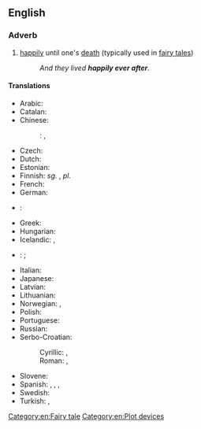 ==English==

===Adverb===
{{head|en|adverb|head=[[happily]] [[ever]] [[after]]}}

# {{idiomatic|often preceded by "to live"}} [[happily]] until one's [[death]] (typically used in [[fairy tale]]s)
#: ''And they lived '''happily ever after'''.''

====Translations====
{{trans-top|happily until one's death}}
* Arabic: {{t-|ar|وعاشو عيشة سعيده}}
* Catalan: {{t|ca|i van viure feliços i van menjar anissos}}
* Chinese:
*: {{ttbc|cmn}}: {{t|cmn|从此，他们过着幸福快乐的日子}}, {{t|cmn|從此，他們過著幸福快樂的日子}}
* Czech: {{t|cs|a žili šťastně až do smrti}}
* Dutch: {{t|nl|en ze leefden nog lang en gelukkig}}
* Estonian: {{t|et|ja kui nad surnud pole, siis elavad nad õnnelikult tänase päevani}}
* Finnish: ''sg.'' {{t|fi|onnellisena elämänsä loppuun asti}}, ''pl.'' {{t|fi|onnellisina elämänsä loppuun asti}}
* French: {{t|fr|ils vécurent heureux et eurent beaucoup d’enfants}}
* German: {{t|de|und wenn sie nicht gestorben sind, dann leben sie noch heute}}
* {{ttbc|Goemai}}: {{t|ank|tamtis noe lat/ dok ba muaan yi wa}}
* Greek: {{t|el|κι έζησαν αυτοί καλά κι εμείς καλύτερα}}
* Hungarian: {{t|hu|és boldogan éltek, míg meg nem haltak}}
* Icelandic: {{t|is|og þau lifðu vel og lengi}}, {{t|is|Og þau lifðu hamingjusöm til æviloka}}
* {{ttbc|Iraqw}}: {{t|irk|aa fák}}; {{t|irk|a-n ti'itá-r akóo doo-rén na alki'íit}}
{{trans-mid}}
* Italian: {{t|it|e vissero per sempre felici e contenti}}
* Japanese: {{t-|ja|めでたしめでたし|tr=medetashi medetashi|sc=Jpan}}
* Latvian: {{t|lv|un viņi dzīvoja ilgi un laimīgi}}
* Lithuanian: {{t|lt|ir jie gyveno ilgai ir laimingai}}
* Norwegian: {{t|no|og så levde de lykkelig alle sine dager}}, {{t|no|og er de ikke døde, så lever de ennå}}
* Polish: {{t|pl|i żyli długo i szczęśliwie}}
* Portuguese: {{t|pt|e viveram felizes para sempre}}
* Russian: {{t-|ru|и жили они долго и счастливо}}
* Serbo-Croatian:
*: Cyrillic: {{t|sh|и живјели су дуго и сретно|sc=Cyrl}}, {{t|sh|и живели су срећно до краја живота|sc=Cyrl}}
*: Roman: {{t|sh|i živjeli su dugo i sretno}}, {{t|sh|i živeli su srećno do kraja života}}
* Slovene: {{t|sl|in živeli so srečno do konca svojih dni}}
* Spanish: {{t|es|Y vivieron felices y comieron perdices}}, {{t|es|Y colorín colorado, este cuento se ha acabado}}, {{t|es|Y vivieron felices por siempre jamás}}, {{t|es|Y vivieron felices el resto de sus días}}
* Swedish: {{t|sv|och så levde de lyckliga i alla sina dagar}}
* Turkish: {{t|tr|ve hayatlarının sonuna kadar mutlu yaşadılar}}, {{t-|tr|ve sonsuza kadar mutlu yaşadılar}}
{{trans-bottom}}

[[Category:en:Fairy tale]]
[[Category:en:Plot devices]]